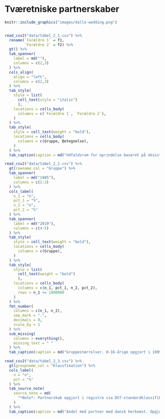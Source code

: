 
# Tværetniske partnerskaber {#kap2}

```r
knitr::include_graphics("images/dalle-wedding.png")
```



```r

```





```r

read_csv2("data/tabel_2_1.csv") %>% 
  rename(`Forældre 1` = f1,
         `Forældre 2` = f2) %>% 
  gt() %>% 
  tab_spanner(
    label = md(""),
    columns = c(2,3)
  ) %>% 
  cols_align(
    align = "left",
    columns = c(2,3)
  ) %>%
  tab_style(
    style = list(
      cell_text(style = "italic")
      ),
    locations = cells_body(
      columns = c(`Forældre 1`, `Forældre 2`),
    )
  ) %>% 
  tab_style(
    style = cell_text(weight = "bold"),
    locations = cells_body(
      columns = c(Gruppe, Betegnelse),
    )
  ) %>% 
  tab_caption(caption = md("Udfaldsrum for oprindelse baseret på eksisterende klassifikationer fra Danmarks Statistik.\n"))

```





```r

read_csv2("data/tabel_2_2.csv") %>% 
  gt(rowname_col = "Gruppe") %>% 
  tab_spanner(
    label = md("1985"),
    columns = c(2:3)
  ) %>% 
  cols_label(
    n_1 = "n",
    pct_1 = "%",
    n_2 = "n",
    pct_2 = "%"
  ) %>% 
  tab_spanner(
    label = md("2019"),
    columns = c(4:5)
  ) %>% 
  tab_style(
    style = cell_text(weight = "bold"),
    locations = cells_body(
      columns = c(Gruppe),
    )
  ) %>%
  tab_style(
    style = list(
      cell_text(weight = "bold")
      ),
    locations = cells_body(
      columns = c(n_1, pct_1, n_2, pct_2),
      rows = n_1 >= 1000000
    )
  ) %>% 
  fmt_number(
    columns = c(n_1, n_2),
    sep_mark = ".",
    decimals = 0,
    scale_by = 1
  ) %>% 
  sub_missing(
    columns = everything(),
    missing_text = " "
  ) %>% 
  tab_caption(caption = md("Gruppestørrelser. 0-16-årige opgjort i 1995 og 2019.\n"))

```





```r

read_csv2("data/tabel_2_3.csv") %>% 
  gt(groupname_col = "Klassfikation") %>% 
  cols_label(
    n = "n",
    pct = "%"
  ) %>% 
  tab_source_note(
    source_note = md(
      "*Note*: Partnerskab opgjort i registre via DST-standardklassifikation (E_FAELLE_ID)."
    )
  ) %>%
  tab_caption(caption = md("Andel med partner med dansk herkomst. Opgjort i 2019 for årgangen, der var 16 år i 2009 og levede i parforhold i 2019. Opdelt på henholdsvis standard og udvidet klassifikation.\n\n\n"))

```
